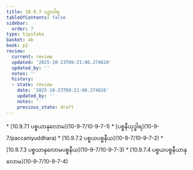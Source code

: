 ```yaml
---
title: 10.9.7 ပဉှာဝါရ
tableOfContents: false
sidebar:
  order: 7
type: tipitaka
basket: ab
book: p2
review:
  current: review
  updated: '2025-10-23T09:21:06.274626'
  updated_by: ''
  notes: ''
  history:
  - state: review
    date: '2025-10-23T09:21:06.274626'
    updated_by: ''
    notes: ''
    previous_state: draft
---
```



<ReviewStatus review={frontmatter.review} showDetails={true} />

<HypothesisAnnotation frontmatter={frontmatter} />

<DynamicBreadcrumb />



<TableOfContents book="p2" section="10.9.7">
* [10.9.7.1 ပစ္စယာနုလောမ](10-9-7/10-9-7-1)
* [ပစ္စနီယုဒ္ဓါရ](10-9-7/paccaniyuddhara)
* [10.9.7.2 ပစ္စယပစ္စနီယ](10-9-7/10-9-7-2)
* [10.9.7.3 ပစ္စယာနုလောမပစ္စနီယ](10-9-7/10-9-7-3)
* [10.9.7.4 ပစ္စယပစ္စနီယာနုလောမ](10-9-7/10-9-7-4)
</TableOfContents>